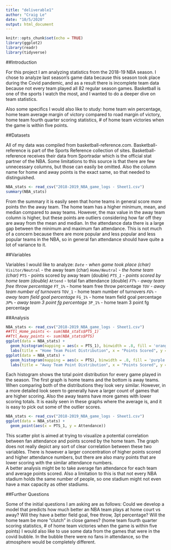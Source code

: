---
title: "deliverable1"
author: "Craig Le"
date: "10/5/2020"
output: html_document
---

```{r setup, include=FALSE}
knitr::opts_chunk$set(echo = TRUE)
library(ggplot2)
library(readr)
library(tidyverse)
```

##Introduction

For this project I am analyzing statistics from the 2018-19 NBA season. I chose to analyze last season's game data because this season took place during the Covid pandemic, and as a result there is incomplete team data because not every team played all 82 regular season games. Basketball is one of the sports I watch the most, and I wanted to do a deeper dive on team statistics. 

Also some specifics I would also like to study: home team win percentage, home team average margin of victory compared to road margin of victory, home team fourth quarter scoring statistics, # of home team victories when the game is within five points.

##Datasets

All of my data was compiled from basketball-reference.com. Basketball-reference is part of the Sports Reference collection of sites. Basketball-reference receives their data from Sportradar which is the official stat partner of the NBA. Some limitations to this source is that there are few unnecessary columns, but those can easily be omitted. Also the column name for home and away points is the exact same, so that needed to distinguished. 

```{r}
NBA_stats <- read_csv("2018-2019_NBA_game_logs - Sheet1.csv")
summary(NBA_stats)
```

From the summary it is easily seen that home teams in general score more points thn the away team. The home team has a higher minimum, mean, and median compared to away teams. However, the max value in the away team column is higher, but these points are outliers considering how far off they are away from the mean and median. In the attendance data there is a large gap between the minimum and maximum fan attendance. This is not much of a concern because there are more popular and less popular and less popular teams in the NBA, so in general fan attendance should have quite a lot of variance to it. 

##Variables

Variables I would like to analyze: 
*`Date`            - when game took place (char)
*`Visitor/Neutral` - the away team (char)
*`Home/Neutral`    - the home team (char)
*`PTS`             - points scored by away team (double)
*`PTS_1`           - points scored by home team (double)
*`Attend`          - total fan attendance (double)
*`FT%`             - away team free throw percentage 
*`FT_1%`           - home team free throw percentage
*`TOV`             - away team number of turnovers 
*`TOV_1`           - home team number of turnovers
*`FG%`             - away team field goal percentage 
*`FG_1%`           - home team field goal percentage
*`3P%`             - away team 3 point fg percentage
*`3P_1%`           - home team 3 point fg percentage

##Analysis 

```{r}
NBA_stats <- read_csv("2018-2019_NBA_game_logs - Sheet1.csv")
##Ttl_Home_points <- sum(NBA_stats$PTS_1)
##Ttl_Away_points <- sum(NBA_stats$PTS)
ggplot(data = NBA_stats) +
  geom_histogram(mapping = aes(x = PTS_1), binwidth = .8, fill = 'orange', color = 'gray') + 
  labs(title = "Home Team Point Distribution", x = "Points Scored", y = "Games")
ggplot(data = NBA_stats) +
  geom_histogram(mapping = aes(x = PTS), binwidth = .8, fill = 'purple', color = 'gray') +
  labs(title = "Away Team Point Distribution", x = "Points Scored", y = "Games")
```

Each histogram shows the total point distribution for every game played in the season. The first graph is home teams and the bottom is away teams. When comparing both of the distributions they look very similar. However, in a more detailed look seem to generally have a larger count of games that are higher scoring. Also the away teams have more games with lower scoring totals. It is easily seen in these graphs where the average is, and it is easy to pick out some of the outlier scores. 

```{r}
NBA_stats <- read_csv("2018-2019_NBA_game_logs - Sheet1.csv")
ggplot(data = NBA_stats) + 
  geom_point(aes(x = PTS_1, y = Attendance))
```

This scatter plot is aimed at trying to visualize a potential correlation between fan attendance and points scored by the home team. The graph does not really depict any sort of clear correlation between these two variables. There is however a larger concentration of higher points scored and higher attendance numbers, but there are also many points that are lower scoring with the similar attendance numbers.   
A better analysis might be to take average fan attendance for each team and average points scored. Also a limitation to this is that not every NBA stadium holds the same number of people, so one stadium might not even have a max capacity as other stadiums. 

##Further Questions

Some of the initial questions I am asking are as follows:
Could we develop a model that predicts how much better an NBA team plays at home court vs away? 
Will they have a better field goal, free throw, 3pt percentage?
Will the home team be more "clutch" in close games? (home team fourth quarter scoring statistics, # of home team victories when the game is within five points)
I would also like to use some data from the games that were in the covid bubble. In the bubble there were no fans in attendance, so the atmosphere would be completely different. 










